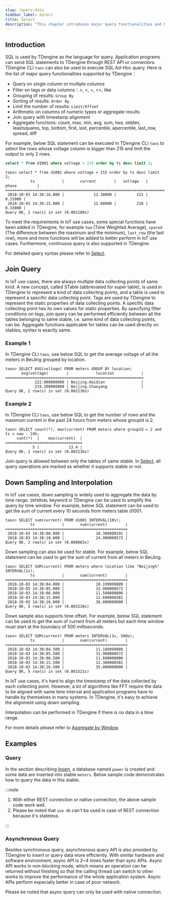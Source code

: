 ```yaml
---
slug: /query-data
Sidebar_label: Select
title: Select
description: "This chapter introduces major query functionalities and how to perform sync and async query using connectors."
---
```



## Introduction

SQL is used by TDengine as the language for query. Application programs can send SQL statements to TDengine through REST API or connectors. TDengine CLI `taos` can also be used to execute SQL Ad-Hoc query. Here is the list of major query functionalities supported by TDengine：

- Query on single column or multiple columns
- Filter on tags or data columns：>, <, =, <\>, like
- Grouping of results: `Group By`
- Sorting of results: `Order By`
- Limit the number of results: `Limit/Offset`
- Arithmetic on columns of numeric types or aggregate results
- Join query with timestamp alignment
- Aggregate functions: count, max, min, avg, sum, twa, stddev, leastsquares, top, bottom, first, last, percentile, apercentile, last_row, spread, diff

For example, below SQL statement can be executed in TDengine CLI `taos` to select the rows whose voltage column is bigger than 215 and limit the output to only 2 rows.

```sql
select * from d1001 where voltage > 215 order by ts desc limit 2;
```

```title=Output
taos> select * from d1001 where voltage > 215 order by ts desc limit 2;
           ts            |       current        |   voltage   |        phase         |
======================================================================================
 2018-10-03 14:38:16.800 |             12.30000 |         221 |              0.31000 |
 2018-10-03 14:38:15.000 |             12.60000 |         218 |              0.33000 |
Query OK, 2 row(s) in set (0.001100s)
```

To meet the requirements in IoT use cases, some special functions have been added in TDengine, for example `twa` (Time Weighted Average), `spared` (The difference between the maximum and the minimum), `last_row` (the last row), more and more functions will be added to better perform in IoT use cases. Furthermore, continuous query is also supported in TDengine.

For detailed query syntax please refer to [Select](/taos-sql/select).

## Join Query

In IoT use cases, there are always multiple data collecting points of same kind. A new concept, called STable (abbreviated for super table), is used in TDengine to represent a kind of data collecting points, and a table is used to represent a specific data collecting point. Tags are used by TDengine to represent the static properties of data collecting points. A specific data collecting point has its own values for static properties. By specifying filter conditions on tags, join query can be performed efficiently between all the tables belonging to same stable, i.e. same kind of data collecting points, can be. Aggregate functions applicable for tables can be used directly on stables, syntax is exactly same.

### Example 1

In TDengine CLI `taos`, use below SQL to get the average voltage of all the meters in BeiJing grouped by location.

```
taos> SELECT AVG(voltage) FROM meters GROUP BY location;
       avg(voltage)        |            location            |
=============================================================
             222.000000000 | Beijing.Haidian                |
             219.200000000 | Beijing.Chaoyang               |
Query OK, 2 row(s) in set (0.002136s)
```

### Example 2

In TDengine CLI `taos`, use below SQL to get the number of rows and the maximum current in the past 24 hours from meters whose groupId is 2.

```
taos> SELECT count(*), max(current) FROM meters where groupId = 2 and ts > now - 24h;
     cunt(*)  |    max(current)  |
==================================
            5 |             13.4 |
Query OK, 1 row(s) in set (0.002136s)
```

Join query is allowed between only the tables of same stable. In [Select](/taos-sql/select), all query operations are marked as whether it supports stable or not.

## Down Sampling and Interpolation

In IoT use cases, down sampling is widely used to aggregate the data by time range. `INTERVAL` keyword in TDengine can be used to simplify the query by time window. For example, below SQL statement can be used to get the sum of current every 10 seconds from meters table d1001.

```
taos> SELECT sum(current) FROM d1001 INTERVAL(10s);
           ts            |       sum(current)        |
======================================================
 2018-10-03 14:38:00.000 |              10.300000191 |
 2018-10-03 14:38:10.000 |              24.900000572 |
Query OK, 2 row(s) in set (0.000883s)
```

Down sampling can also be used for stable. For example, below SQL statement can be used to get the sum of current from all meters in BeiJing.

```
taos> SELECT SUM(current) FROM meters where location like "Beijing%" INTERVAL(1s);
           ts            |       sum(current)        |
======================================================
 2018-10-03 14:38:04.000 |              10.199999809 |
 2018-10-03 14:38:05.000 |              32.900000572 |
 2018-10-03 14:38:06.000 |              11.500000000 |
 2018-10-03 14:38:15.000 |              12.600000381 |
 2018-10-03 14:38:16.000 |              36.000000000 |
Query OK, 5 row(s) in set (0.001538s)
```

Down sample also supports time offset. For example, below SQL statement can be used to get the sum of current from all meters but each time window must start at the boundary of 500 milliseconds.

```
taos> SELECT SUM(current) FROM meters INTERVAL(1s, 500a);
           ts            |       sum(current)        |
======================================================
 2018-10-03 14:38:04.500 |              11.189999809 |
 2018-10-03 14:38:05.500 |              31.900000572 |
 2018-10-03 14:38:06.500 |              11.600000000 |
 2018-10-03 14:38:15.500 |              12.300000381 |
 2018-10-03 14:38:16.500 |              35.000000000 |
Query OK, 5 row(s) in set (0.001521s)
```

In IoT use cases, it's hard to align the timestamp of the data collected by each collecting point. However, a lot of algorithms like FFT require the data to be aligned with same time interval and application programs have to handle by themselves in many systems. In TDengine, it's easy to achieve the alignment using down sampling.

Interpolation can be performed in TDengine if there is no data in a time range.

For more details please refer to [Aggregate by Window](/taos-sql/interval).

## Examples

### Query

In the section describing [Insert](/develop/insert-data/sql-writing), a database named `power` is created and some data are inserted into stable `meters`. Below sample code demonstrates how to query the data in this stable.

<Tabs defaultValue="java" groupId="lang">
  <TabItem label="Java" value="java">
    <JavaQuery />
  </TabItem>
  <TabItem label="Python" value="python">
    <PyQuery />
  </TabItem>
  <TabItem label="Go" value="go">
    <GoQuery />
  </TabItem>
  <TabItem label="Rust" value="rust">
    <RustQuery />
  </TabItem>
  <TabItem label="Node.js" value="nodejs">
    <NodeQuery />
  </TabItem>
  <TabItem label="C#" value="csharp">
    <CsQuery />
  </TabItem>
  <TabItem label="C" value="c">
    <CQuery />
  </TabItem>
</Tabs>

:::note

1. With either REST connection or native connection, the above sample code work well.
2. Please be noted that `use db` can't be used in case of REST connection because it's stateless.

:::

### Asynchronous Query

Besides synchronous query, asynchronous query API is also provided by TDengine to insert or query data more efficiently. With similar hardware and software environment, async API is 2~4 times faster than sync APIs. Async API works in non-blocking mode, which means an operation can be returned without finishing so that the calling thread can switch to other works to improve the performance of the whole application system. Async APIs perform especially better in case of poor network.

Please be noted that async query can only be used with native connection.

<Tabs defaultValue="python" groupId="lang">
  <TabItem label="Python" value="python">
    <PyAsync />
  </TabItem>
  <TabItem label="C#" value="csharp">
    <CsAsync />
  </TabItem>
  <TabItem label="C" value="c">
    <CAsync />
  </TabItem>
</Tabs>
